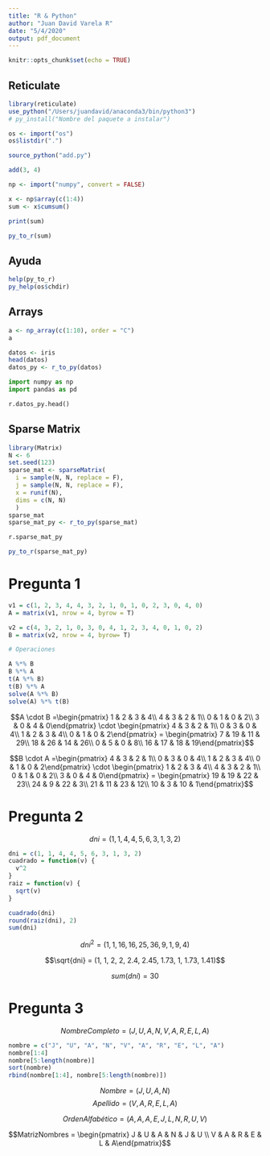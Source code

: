 ```yaml
---
title: "R & Python"
author: "Juan David Varela R"
date: "5/4/2020"
output: pdf_document
---
```


```r
knitr::opts_chunk$set(echo = TRUE)
```

## Reticulate

```r
library(reticulate)
use_python("/Users/juandavid/anaconda3/bin/python3")
# py_install("Nombre del paquete a instalar")

os <- import("os")
os$listdir(".")
```

```r
source_python("add.py")

add(3, 4)
```

```r
np <- import("numpy", convert = FALSE)

x <- np$array(c(1:4))
sum <- x$cumsum()

print(sum)

py_to_r(sum)
```

## Ayuda

```r
help(py_to_r)
py_help(os$chdir)
```

## Arrays
```r
a <- np_array(c(1:10), order = "C")
a
```

```r
datos <- iris
head(datos)
datos_py <- r_to_py(datos)
```

```python
import numpy as np
import pandas as pd

r.datos_py.head()
```

## Sparse Matrix

```r
library(Matrix)
N <- 6
set.seed(123)
sparse_mat <- sparseMatrix(
  i = sample(N, N, replace = F),
  j = sample(N, N, replace = F),
  x = runif(N),
  dims = c(N, N)
  )
sparse_mat
sparse_mat_py <- r_to_py(sparse_mat)
```

```python
r.sparse_mat_py
```

```r
py_to_r(sparse_mat_py)
```

# Pregunta 1

```r

v1 = c(1, 2, 3, 4, 4, 3, 2, 1, 0, 1, 0, 2, 3, 0, 4, 0)
A = matrix(v1, nrow = 4, byrow = T)

v2 = c(4, 3, 2, 1, 0, 3, 0, 4, 1, 2, 3, 4, 0, 1, 0, 2)
B = matrix(v2, nrow = 4, byrow= T)

# Operaciones

A %*% B
B %*% A
t(A %*% B)
t(B) %*% A
solve(A %*% B)
solve(A) %*% t(B)
```

$$A \cdot B =\begin{pmatrix} 1 & 2 & 3 & 4\\ 4 & 3 & 2 & 1\\ 0 & 1 & 0 & 2\\ 3 & 0 & 4 & 0\end{pmatrix} \cdot \begin{pmatrix} 4 & 3 & 2 & 1\\ 0 & 3 & 0 & 4\\ 1 & 2 & 3 & 4\\ 0 & 1 & 0 & 2\end{pmatrix} = \begin{pmatrix} 7 & 19 & 11 & 29\\ 18 & 26 & 14 & 26\\ 0 & 5 & 0 & 8\\ 16 & 17 & 18 & 19\end{pmatrix}$$

$$B \cdot A =\begin{pmatrix} 4 & 3 & 2 & 1\\ 0 & 3 & 0 & 4\\ 1 & 2 & 3 & 4\\ 0 & 1 & 0 & 2\end{pmatrix} \cdot \begin{pmatrix} 1 & 2 & 3 & 4\\ 4 & 3 & 2 & 1\\ 0 & 1 & 0 & 2\\ 3 & 0 & 4 & 0\end{pmatrix} = \begin{pmatrix} 19 & 19 & 22 & 23\\ 24 & 9 & 22 & 3\\ 21 & 11 & 23 & 12\\ 10 & 3 & 10 & 1\end{pmatrix}$$

# Pregunta 2

$$dni = (1, 1, 4, 4, 5, 6, 3, 1, 3, 2)$$

```r
dni = c(1, 1, 4, 4, 5, 6, 3, 1, 3, 2)
cuadrado = function(v) {
  v^2
}
raiz = function(v) {
  sqrt(v)
}

cuadrado(dni)
round(raiz(dni), 2)
sum(dni)
```

$$dni^2 = (1, 1, 16, 16, 25, 36, 9, 1, 9, 4)$$

$$\sqrt{dni} = (1, 1, 2, 2, 2.4, 2.45, 1.73, 1, 1.73, 1.41)$$

$$sum(dni) = 30$$

# Pregunta 3

$$NombreCompleto = (J, U, A, N, V, A, R, E, L, A)$$

```r
nombre = c("J", "U", "A", "N", "V", "A", "R", "E", "L", "A")
nombre[1:4]
nombre[5:length(nombre)]
sort(nombre)
rbind(nombre[1:4], nombre[5:length(nombre)])
```

$$Nombre = (J, U, A, N)$$
$$Apellido = (V, A, R, E, L, A)$$

$$OrdenAlfabético = (A, A, A, E, J, L, N, R, U, V)$$

$$MatrizNombres = \begin{pmatrix} J & U & A & N & J & U \\ V & A & R & E & L & A\end{pmatrix}$$